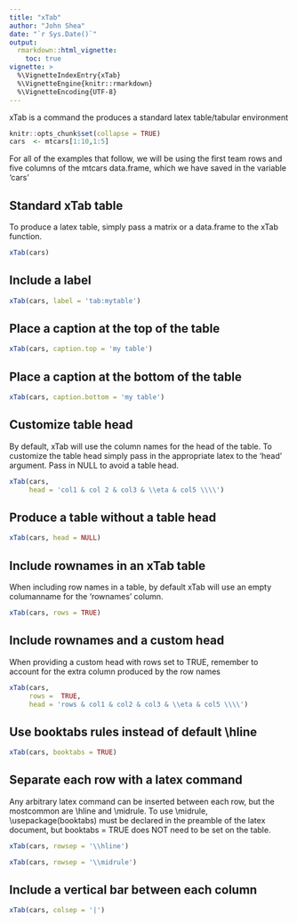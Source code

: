 ```yaml
---
title: "xTab"
author: "John Shea"
date: "`r Sys.Date()`"
output:
  rmarkdown::html_vignette:
    toc: true
vignette: >
  %\VignetteIndexEntry{xTab}
  %\VignetteEngine{knitr::rmarkdown}
  %\VignetteEncoding{UTF-8}
---
```


xTab is a command the produces a standard latex table/tabular environment

```r
knitr::opts_chunk$set(collapse = TRUE)
cars  <- mtcars[1:10,1:5]
```

For all of the examples that follow, we will be using the first team rows and
five columns of the mtcars data.frame, which we have saved in the variable
'cars'

## Standard xTab table

To produce a latex table, simply pass a matrix or a data.frame to the xTab
function.

```r
xTab(cars)
```

## Include a label

```r
xTab(cars, label = 'tab:mytable')
```

## Place a caption at the top of the table

```r
xTab(cars, caption.top = 'my table')
```

## Place a caption at the bottom of the table
```r
xTab(cars, caption.bottom = 'my table')
```
## Customize table head

By default, xTab will use the column names for the head of the table. To
customize the table head simply pass in the appropriate latex to the 'head'
argument. Pass in NULL to avoid a table head.

```r
xTab(cars,
     head = 'col1 & col 2 & col3 & \\eta & col5 \\\\')
```

## Produce a table without a table head

```r
xTab(cars, head = NULL)
```

## Include rownames in an xTab table

When including row names in a table, by default xTab will use an empty
columanname for the 'rownames' column.

```r
xTab(cars, rows = TRUE)
```

## Include rownames and a custom head

When providing a custom head with rows set to TRUE, remember to account for the
extra column produced by the row names

```r
xTab(cars,
     rows =  TRUE,
     head = 'rows & col1 & col2 & col3 & \\eta & col5 \\\\')
```

## Use booktabs rules instead of default \\hline

```r
xTab(cars, booktabs = TRUE)
```

## Separate each row with a latex command

Any arbitrary latex command can be inserted between each row, but the mostcommon
are \\hline and \\midrule. To use \\midrule, \\usepackage(booktabs) must be
declared in the preamble of the latex document, but booktabs = TRUE does NOT
need to be set on the table.

```r
xTab(cars, rowsep = '\\hline')
```

```r
xTab(cars, rowsep = '\\midrule')
```

## Include a vertical bar between each column

```r
xTab(cars, colsep = '|')
```
